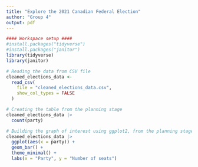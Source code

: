 ```yaml
---
title: "Explore the 2021 Canadian Federal Election"
author: "Group 4"
output: pdf
---
```


```r
#### Workspace setup ####
#install.packages("tidyverse")
#install.packages("janitor")
library(tidyverse)
library(janitor)
```

```r
# Reading the data from CSV file
cleaned_elections_data <-
  read_csv(
    file = "cleaned_elections_data.csv",
    show_col_types = FALSE
  )
```

```r
# Creating the table from the planning stage
cleaned_elections_data |>
  count(party)
```

```r
# Building the graph of interest using ggplot2, from the planning stage
cleaned_elections_data |>
  ggplot(aes(x = party)) +
  geom_bar() +
  theme_minimal() +
  labs(x = "Party", y = "Number of seats")
```